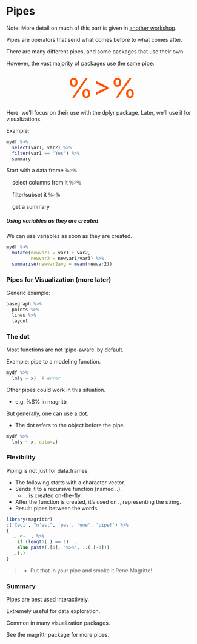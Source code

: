 # Pipes


Note: More detail on much of this part is given in [another workshop](https://m-clark.github.io/workshops/dplyr/mainSlides.html).



Pipes are operators that send what comes before to what comes after.

There are many different pipes, and some packages that use their own.

However, the vast majority of packages use the same pipe:


<div style="text-align:center;font-variant:small-caps; font-size:500%; color:#ff5503">%>%</div>


Here, we'll focus on their use with the <span class="pack">dplyr</span> package. Later, we'll use it for visualizations.

Example:

```r
mydf %>% 
  select(var1, var2) %>% 
  filter(var1 == 'Yes') %>% 
  summary
```

Start with a data.frame <span class="" style="font-family:Consolas">%>%</span> 

&nbsp;&nbsp;&nbsp;  select columns from it <span class="" style="font-family:Consolas">%>%</span> 

&nbsp;&nbsp;&nbsp;  filter/subset it <span class="" style="font-family:Consolas">%>%</span> 

&nbsp;&nbsp;&nbsp;  get a summary

##### Using variables as they are created

We can use variables as soon as they are created.

```r
mydf %>% 
  mutate(newvar1 = var1 + var2,
         newvar2 = newvar1/var3) %>% 
  summarise(newvar2avg = mean(newvar2))
```


### Pipes for Visualization (more later)

Generic example:

```r
basegraph %>% 
  points %>%
  lines %>%
  layout
```

### The dot

Most functions are not 'pipe-aware' by default.

Example: pipe to a modeling function.

```r
mydf %>% 
  lm(y ~ x)  # error
```

Other pipes could work in this situation.

  - e.g. <span class="func">%$%</span> in magrittr

But generally, one can use a dot.

- The dot refers to the object before the pipe.

```r
mydf %>% 
  lm(y ~ x, data=.)
```


### Flexibility

Piping is not just for data.frames.

- The following starts with a character vector.
- Sends it to a recursive function (named <span class="func">..</span>).
    - <span class="func">..</span> is created on-the-fly. 
- After the function is created, it's used on ., representing the string.
- Result: pipes between the words.

```r
library(magrittr)
c('Ceci', "n'est", 'pas', 'une', 'pipe!') %>%
{
  .. <-  . %>%
    if (length(.) == 1)  .
    else paste(.[1], '%>%', ..(.[-1]))
  ..(.)
} 
```

>- Put that in your pipe and smoke it René Magritte!

### Summary

Pipes are best used interactively.

Extremely useful for data exploration.

Common in many visualization packages.

See the <span class="pack">magrittr</span> package for more pipes.


